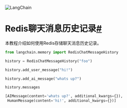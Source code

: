 

<Head>
  <script>
    {
      `(function() {
         var _hmt = _hmt || [];
(function() {
  var hm = document.createElement("script");
  hm.src = "https://hm.baidu.com/hm.js?e60fb290e204e04c5cb6f79b0ac1e697";
  var s = document.getElementsByTagName("script")[0]; 
  s.parentNode.insertBefore(hm, s);
})();
       })();`
    }
  </script>
</Head>

![LangChain](https://pica.zhimg.com/50/v2-56e8bbb52aa271012541c1fe1ceb11a2_r.gif)





Redis聊天消息历史记录[#](#redis-chat-message-history "Permalink to this headline")
==========================================================================

本教程介绍如何使用Redis存储聊天消息历史记录。

```python
from langchain.memory import RedisChatMessageHistory

history = RedisChatMessageHistory("foo")

history.add_user_message("hi!")

history.add_ai_message("whats up?")

```

```python
history.messages

```

```python
[AIMessage(content='whats up?', additional_kwargs={}),
 HumanMessage(content='hi!', additional_kwargs={})]

```

